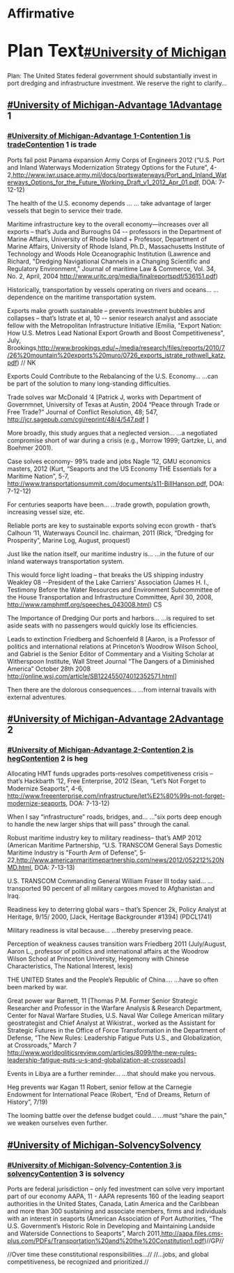 =<span style="background-color: #ffffff;">Affirmative</span>= 
=<span style="background-color: #ffffff;"><span style="font-size: 1.4em; line-height: 1.5;">Plan Text</span>[[#University of Michigan]]</span>= 
<span style="background-color: #ffffff;">Plan: The United States federal government should substantially invest in port dredging and infrastructure investment.</span>
<span style="background-color: #ffffff;">We reserve the right to clarify…</span>

==<span style="background-color: #ffffff;">[[#University of Michigan-Advantage 1]]Advantage 1</span>== 
===<span style="background-color: #ffffff;">[[#University of Michigan-Advantage 1-Contention 1 is trade]]Contention 1 is trade</span>=== 
<span style="background-color: #ffffff;">Ports fail post Panama expansion</span>
<span style="background-color: #ffffff;">Army Corps of Engineers 2012</span>
<span style="background-color: #ffffff;">(“U.S. Port and Inland Waterways Modernization Strategy Options for the Future”, 4-2,</span><span style="background-color: #ffffff;">[[http://www.iwr.usace.army.mil/docs/portswaterways/Port_and_Inland_Waterways_Options_for_the_Future_Working_Draft_v1_2012_Apr_01.pdf]]</span><span style="background-color: #ffffff;">, DOA: 7-12-12)</span>

<span style="background-color: #ffffff;">The health of the U.S. economy depends …</span>
<span style="background-color: #ffffff;">… take advantage of larger vessels that begin to service their trade.</span>



<span style="background-color: #ffffff;">Maritime infrastructure key to the overall economy—increases over all exports – that’s</span>
<span style="background-color: #ffffff;">Juda and Burroughs 04 -- professors in the Department of Marine Affairs, University of Rhode Island + Professor, Department of Marine Affairs, University of Rhode Island, Ph.D., Massachusetts Institute of Technology and Woods Hole Oceanographic Institution (Lawrence and Richard, "Dredging Navigational Channels in a Changing Scientific and Regulatory Environment," Journal of maritime Law & Commerce, Vol. 34, No. 2, April, 2004 </span><span style="background-color: #ffffff;">[[http://www.uritc.org/media/finalreportspdf/536151.pdf]]</span><span style="background-color: #ffffff;">)</span>

<span style="background-color: #ffffff;">Historically, transportation by vessels operating on rivers and oceans…</span>
<span style="background-color: #ffffff;">…dependence on the maritime transportation system.</span>


<span style="background-color: #ffffff;">Exports make growth sustainable – prevents investment bubbles and collapses – that’s</span>
<span style="background-color: #ffffff;">Istrate et al, 10 -- senior research analyst and associate fellow with the Metropolitan Infrastructure Initiative (Emilia, "Export Nation: How U.S. Metros Lead National Export Growth and Boost Competitiveness", July, Brookings,</span><span style="background-color: #ffffff;">[[http://www.brookings.edu/~/media/research/files/reports/2010/7/26%20mountain%20exports%20muro/0726_exports_istrate_rothwell_katz.pdf]]</span><span style="background-color: #ffffff;">) // NK</span>

<span style="background-color: #ffffff;">Exports Could Contribute to the Rebalancing of the U.S. Economy…</span>
<span style="background-color: #ffffff;">…can be part of the solution to many long-standing difficulties.</span>


<span style="background-color: #ffffff;">Trade solves war</span>
<span style="background-color: #ffffff;">McDonald ‘4 [Patrick J, works with Department of Governmnet, University of Texas at Austin, 2004 “Peace through Trade or Free Trade?” Journal of Conflict Resolution, 48; 547, </span><span style="background-color: #ffffff;">[[http://jcr.sagepub.com/cgi/reprint/48/4/547.pdf]]</span><span style="background-color: #ffffff;"> ]</span>

<span style="background-color: #ffffff;">More broadly, this study argues that a neglected version…</span>
<span style="background-color: #ffffff;">…a negotiated compromise short of war during a crisis (e.g., Morrow 1999; Gartzke, Li, and Boehmer 2001).</span>


<span style="background-color: #ffffff;">Case solves economy- 99% trade and jobs</span>
<span style="background-color: #ffffff;">Nagle ‘12, GMU economics masters, 2012</span>
<span style="background-color: #ffffff;">(Kurt, “Seaports and the US Economy THE Essentials for a Maritime Nation”, 5-7, </span><span style="background-color: #ffffff;">[[http://www.transportationsummit.com/documents/s11-BillHanson.pdf]]</span><span style="background-color: #ffffff;">, DOA: 7-12-12)</span>

<span style="background-color: #ffffff;">For centuries seaports have been…</span>
<span style="background-color: #ffffff;">…trade growth, population growth, increasing vessel size, etc.</span>

<span style="background-color: #ffffff;">Reliable ports are key to sustainable exports solving econ growth - that’s</span>
<span style="background-color: #ffffff;">Calhoun ‘11, Waterways Council Inc. chairman, 2011</span>
<span style="background-color: #ffffff;">(Rick, “Dredging for Prosperity”, Marine Log, August, proquest)</span>

<span style="background-color: #ffffff;">Just like the nation itself, our maritime industry is…</span>
<span style="background-color: #ffffff;">…in the future of our inland waterways transportation system.</span>

<span style="background-color: #ffffff;">This would force light loading – that breaks the US shipping industry</span>
<span style="background-color: #ffffff;">Weakley 08 --President of the Lake Carriers' Association (James H. I., Testimony Before the Water Resources and Environment Subcommittee of the House Transportation and Infrastructure Committee, April 30, 2008, </span><span style="background-color: #ffffff;">[[http://www.ramphmtf.org/speeches_043008.html]]</span><span style="background-color: #ffffff;">) CS</span>

<span style="background-color: #ffffff;">The Importance of Dredging Our ports and harbors…</span>
<span style="background-color: #ffffff;">…is required to set aside seats with no passengers would quickly lose its efficiencies.</span>

<span style="background-color: #ffffff;">Leads to extinction</span>
<span style="background-color: #ffffff;">Friedberg and Schoenfeld 8 [Aaron, is a Professor of politics and international relations at Princeton’s Woodrow Wilson School, and Gabriel is the Senior Editor of Commentary and a Visiting Scholar at Witherspoon Institute, Wall Street Journal “The Dangers of a Diminished America” October 28th 2008 </span><span style="background-color: #ffffff;">[[http://online.wsj.com/article/SB122455074012352571.html]]</span><span style="background-color: #ffffff;">]</span>

<span style="background-color: #ffffff;">Then there are the dolorous consequences…</span>
<span style="background-color: #ffffff;">…from internal travails with external adventures.</span>


==<span style="background-color: #ffffff;">[[#University of Michigan-Advantage 2]]Advantage 2</span>== 
===<span style="background-color: #ffffff;">[[#University of Michigan-Advantage 2-Contention 2 is heg]]Contention 2 is heg</span>=== 
<span style="background-color: #ffffff;">Allocating HMT funds upgrades ports-resolves competitiveness crisis – that’s</span>
<span style="background-color: #ffffff;">Hackbarth ‘12, Free Enterprise, 2012</span>
<span style="background-color: #ffffff;">(Sean, “Let’s Not Forget to Modernize Seaports”, 4-6, </span><span style="background-color: #ffffff;">[[http://www.freeenterprise.com/infrastructure/let%E2%80%99s-not-forget-modernize-seaports]]</span><span style="background-color: #ffffff;">, DOA: 7-13-12)</span>

<span style="background-color: #ffffff;">When I say “infrastructure” roads, bridges, and…</span>
<span style="background-color: #ffffff;">…"six ports deep enough to handle the new larger ships that will pass" through the canal.</span>

<span style="background-color: #ffffff;">Robust maritime industry key to military readiness– that’s</span>
<span style="background-color: #ffffff;">AMP 2012</span>
<span style="background-color: #ffffff;">(American Maritime Partnership, “U.S. TRANSCOM General Says Domestic Maritime Industry is "Fourth Arm of Defense”, 5-22,</span><span style="background-color: #ffffff;">[[http://www.americanmaritimepartnership.com/news/2012/052212%20NMD.html]]</span><span style="background-color: #ffffff;">, DOA: 7-13-13)</span>

<span style="background-color: #ffffff;">U.S. TRANSCOM Commanding General William Fraser III today said…</span>
<span style="background-color: #ffffff;">…transported 90 percent of all military cargoes moved to Afghanistan and Iraq.</span>

<span style="background-color: #ffffff;">Readiness key to deterring global wars – that’s</span>
<span style="background-color: #ffffff;">Spencer 2k, Policy Analyst at Heritage, 9/15/ 2000,</span>
<span style="background-color: #ffffff;">[Jack, Heritage Backgrounder #1394] (PDCL1741)</span>

<span style="background-color: #ffffff;">Military readiness is vital because…</span>
<span style="background-color: #ffffff;">…thereby preserving peace.</span>


<span style="background-color: #ffffff;">Perception of weakness causes transition wars</span>
<span style="background-color: #ffffff;">Friedberg 2011 (July/August, Aaron L., professor of politics and international affairs at the Woodrow Wilson School at Princeton University, Hegemony with Chinese Characteristics, The National Interest, lexis)</span>

<span style="background-color: #ffffff;">THE UNITED States and the People’s Republic of China….</span>
<span style="background-color: #ffffff;">…have so often been marked by war.</span>

<span style="background-color: #ffffff;">Great power war</span>
<span style="background-color: #ffffff;">Barnett, 11 [Thomas P.M. Former Senior Strategic Researcher and Professor in the Warfare Analysis & Research Department, Center for Naval Warfare Studies, U.S. Naval War College American military geostrategist and Chief Analyst at Wikistrat., worked as the Assistant for Strategic Futures in the Office of Force Transformation in the Department of Defense, “The New Rules: Leadership Fatigue Puts U.S., and Globalization, at Crossroads,” March 7 </span><span style="background-color: #ffffff;">[[http://www.worldpoliticsreview.com/articles/8099/the-new-rules-leadership-fatigue-puts-u-s-and-globalization-at-crossroads]]</span><span style="background-color: #ffffff;">]</span>

<span style="background-color: #ffffff;">Events in Libya are a further reminder...</span>
<span style="background-color: #ffffff;">…that should make you nervous.</span>

<span style="background-color: #ffffff;">Heg prevents war</span>
<span style="background-color: #ffffff;">Kagan 11 Robert, senior fellow at the Carnegie Endowment for International Peace (Robert, “End of Dreams, Return of History”, 7/19)</span>

<span style="background-color: #ffffff;">The looming battle over the defense budget could…</span>
<span style="background-color: #ffffff;">…must “share the pain,” we weaken ourselves even further.</span>

==<span style="background-color: #ffffff;">[[#University of Michigan-Solvency]]Solvency</span>== 
===<span style="background-color: #ffffff;">[[#University of Michigan-Solvency-Contention 3 is solvency]]Contention 3 is solvency</span>=== 

<span style="background-color: #ffffff;">Ports are federal jurisdiction – only fed investment can solve very important part of our economy</span>
<span style="background-color: #ffffff;">AAPA, 11 - AAPA represents 160 of the leading seaport authorities in the United States, Canada, Latin America and the Caribbean and more than 300 sustaining and associate members, firms and individuals with an interest in seaports (American Association of Port Authorities, “The U.S. Government’s Historic Role in Developing and Maintaining Landside and Waterside Connections to Seaports”, March 2011,</span><span style="background-color: #ffffff;">[[http://aapa.files.cms-plus.com/PDFs/Transportation%20and%20the%20Constitution1.pdf]]</span><span style="background-color: #ffffff;">)</span>//<span style="background-color: #ffffff;">GP</span>//

//<span style="background-color: #ffffff;">Over time these constitutional responsibilities…</span>//
//<span style="background-color: #ffffff;">…jobs, and global competitiveness, be recognized and prioritized.</span>//